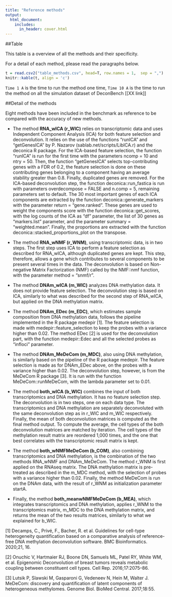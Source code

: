 ```yaml
---
title: "Reference methods"
output:
  html_document:
    includes:
      in_header: cover.html
---
```


##Table

This table is a overview of all the methods and their specificity. 

For a detail of each method, please read the paragraphs below.


```r
t = read.csv2("table_methods.csv", head=T, row.names = 1,  sep = ",")
knitr::kable(t, align = 'c')
```

`Time 1 A` is the time to run the method one time, `Time 10 A` is the time to run the method on all the simulation dataset of DeconBench [[XX link]] 


##Detail of the methods



Eight methods have been included in the benchmark as reference to be compared with the accuracy of new methods.


* The method **RNA_wICA (r_WIC)** relies on transcriptomic data and uses Independent Component Analysis (ICA) for both feature selection and deconvolution. It relies on the use of the functions “runICA” and “getGenesICA” by P. Nazarov (sablab.net/scripts/LibICA.r) and the deconica R package. For the ICA-based feature selection, the function “runICA” is run for the first time with the parameters ncomp = 10 and ntry = 50. Then, the function “getGenesICA” selects top-contributing genes with a FDR of 0.2, the feature selection is done on these contributing genes belonging to a component having an average stability greater than 0.8. Finally, duplicated genes are removed. 
For the ICA-based deconvolution step, the function deconica::run_fastica is run with parameters overdecompose = FALSE and n.comp = 5, remaining parameters set to default. The 30 most important genes of each ICA components are extracted by the function deconica::generate_markers with the parameter return = "gene.ranked". These genes are used to weight the components score with the function deconica::get_scores, with the log counts of the ICA as “df” parameter, the list of 30 genes as “markers.list” parameter, and the parameter summary = "weighted.mean". Finally, the proportions are extracted with the function deconica::stacked_proportions_plot on the transpose. 


* The method **RNA_wNMF (r_WNM)**, using transcriptomic data, is in two steps. The first step uses ICA to perform a feature selection as described for RNA_wICA, although duplicated genes are kept. This step, therefore, allows a gene which contributes to several components to be present several times in the data. The deconvolution is based on Non-negative Matrix Factorization (NMF) called by the NMF::nmf function, with the parameter method = "snmf/r". 


* The method **DNAm_wICA (m_WIC)** analyzes DNA methylation data. It does not provide feature selection. The deconvolution step is based on ICA, similarly to what was described for the second step of RNA_wICA, but applied on the DNA methylation matrix.


* The method **DNAm_EDec (m_EDC)**, which estimates sample composition from DNA methylation data, follows the pipeline implemented in the R package medepir [1]. The feature selection is made with medepir::feature_selection to keep the probes with a variance higher than 0.02. The method EDec [2] is used for the deconvolution part, with the function medepir::Edec and all the selected probes as “infloci” parameter. 


* The method **DNAm_MeDeCom (m_MDC)**, also using DNA methylation, is similarly based on the pipeline of the R package medepir. The feature selection is made as for DNAm_EDec above, on the probes with a variance higher than 0.02. The deconvolution step, however, is from the MeDeCom R package [3]. It is run with the function MeDeCom::runMeDeCom, with the lambda parameter set to 0.01.


* The method **both_wICA (b_WIC)** combines the input of both transcriptomics and DNA methylation. It has no feature selection step. The deconvolution is in two steps, one on each data type. The transcriptomics and DNA methylation are separately deconvoluted with the same deconvolution step as in r_WIC and m_WIC respectively. Finally, the mean of both deconvolution matrices is computed as the final method output. To compute the average, the cell types of the both deconvolution matrices are matched by iteration. The cell types of the methylation result matrix are reordered 1,000 times, and the one that best correlates with the transcriptomic result matrix is kept. 


* The method **both_wNMFMeDeCom (b_COM)**, also combining transcriptomics and DNA methylation, is the combination of the two methods RNA_wNMF and DNAm_MeDeCom. The method r_WNM is first applied on the RNAseq matrix. The DNA methylation matrix is pre-treated as described in the m_MDC method, with the selection of probes with a variance higher than 0.02. Finally, the method MeDeCom is run on the DNAm data, with the result of r_WNM as initialization parameter startA. 


* Finally, the method **both_meanwNMFMeDeCom (b_MEA)**, which integrates transcriptomics and DNA methylation, applies r_WNM to the transcriptomics matrix, m_MDC to the DNA methylation matrix, and returns the mean of the two results matrices, similarly to what we explained for b_WIC.




[1] Decamps, C., Privé, F., Bacher, R. et al. Guidelines for cell-type heterogeneity quantification based on a comparative analysis of reference-free DNA methylation deconvolution software. BMC Bioinformatics. 2020;21, 16. 


[2] Onuchic V, Hartmaier RJ, Boone DN, Samuels ML, Patel RY, White WM, et al. Epigenomic Deconvolution of breast tumors reveals metabolic coupling between constituent cell types. Cell Rep. 2016;17:2075–86.

[3] Lutsik P, Slawski M, Gasparoni G, Vedeneev N, Hein M, Walter J. MeDeCom: discovery and quantification of latent components of heterogeneous methylomes. Genome Biol. BioMed Central. 2017;18:55.

